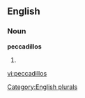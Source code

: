 ==English==

===Noun===
'''peccadillos'''

# {{plural of|[[peccadillo]]}}

[[Category:English plurals]]

[[vi:peccadillos]]
